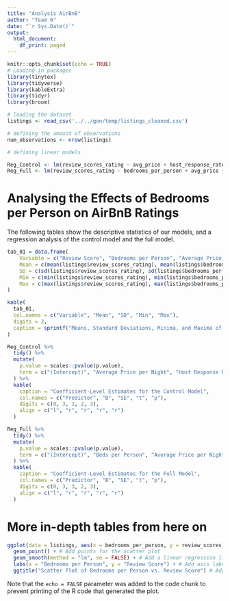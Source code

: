 ```yaml
---
title: "Analysis AirBnB"
author: "Team 6"
date: "`r Sys.Date()`"
output:
  html_document:
    df_print: paged
---
```


```r
knitr::opts_chunk$set(echo = TRUE)
# Loading in packages
library(tinytex)
library(tidyverse)
library(kableExtra)
library(tidyr)
library(broom)

# loading the dataset
listings <- read_csv('../../gen/temp/listings_cleaned.csv')

# defining the amount of observations
num_observations <- nrow(listings)

# defining linear models

Reg_Control <- lm(review_scores_rating ~ avg_price + host_response_rate + host_identity_verified + experience_of_hosts_in_years + in_city_center, listings)
Reg_Full <- lm(review_scores_rating ~ bedrooms_per_person + avg_price + host_response_rate + host_identity_verified + experience_of_hosts_in_years + in_city_center, listings)
```

# Analysing the Effects of Bedrooms per Person on AirBnB Ratings

The following tables show the descriptive statistics of our models, and a regression analysis of the control model and the full model. 

```r
tab_01 = data.frame(
    Variable = c("Review Score", "Bedrooms per Person", "Average Price per Night", "Host Response Rate", "Host Verified", "Host Experience (Years)", "Location: City Centre"),
    Mean = c(mean(listings$review_scores_rating), mean(listings$bedrooms_per_person), mean(listings$avg_price), mean(listings$host_response_rate), mean(listings$host_identity_verified), mean(listings$experience_of_hosts_in_years), mean(listings$in_city_center)), 
    SD = c(sd(listings$review_scores_rating), sd(listings$bedrooms_per_person), sd(listings$avg_price), sd(listings$host_response_rate), sd(listings$host_identity_verified), sd(listings$experience_of_hosts_in_years), sd(listings$in_city_center)),
    Min = c(min(listings$review_scores_rating), min(listings$bedrooms_per_person), min(listings$avg_price), min(listings$host_response_rate), min(listings$host_identity_verified), min(listings$experience_of_hosts_in_years), min(listings$in_city_center)),
    Max = c(max(listings$review_scores_rating), max(listings$bedrooms_per_person), max(listings$avg_price), max(listings$host_response_rate), max(listings$host_identity_verified), max(listings$experience_of_hosts_in_years), max(listings$in_city_center))
)
```

```r
kable(
  tab_01,
  col.names = c("Variable", "Mean", "SD", "Min", "Max"),
  digits = 3,
  caption = sprintf("Means, Standard Deviations, Minima, and Maxima of all variables used in the full regression analysis. n = %d ", num_observations)
)

Reg_Control %>%
  tidy() %>%
  mutate(
    p.value = scales::pvalue(p.value),
    term = c("(Intercept)", "Average Price per Night", "Host Response Rate", "Host Verified", "Host Experience (Years)", "Location: City Centre")
  ) %>%
  kable(
    caption = "Coefficient-Level Estimates for the Control Model",
    col.names = c("Predictor", "B", "SE", "t", "p"),
    digits = c(0, 3, 3, 2, 3),
    align = c("l", "r", "r", "r", "r")
  )

Reg_Full %>%
  tidy() %>%
  mutate(
    p.value = scales::pvalue(p.value),
    term = c("(Intercept)", "Beds per Person", "Average Price per Night", "Host Response Rate", "Host Verified", "Host Experience (Years)", "Location: City Centre")
  ) %>%
  kable(
    caption = "Coefficient-Level Estimates for the Full Model",
    col.names = c("Predictor", "B", "SE", "t", "p"),
    digits = c(0, 3, 3, 2, 3),
    align = c("l", "r", "r", "r", "r")
  )
```

\newpage

# More in-depth tables from here on

```r
ggplot(data = listings, aes(x = bedrooms_per_person, y = review_scores_rating)) +
  geom_point() + # Add points for the scatter plot
  geom_smooth(method = "lm", se = FALSE) + # Add a linear regression line (change method as needed)
  labs(x = "Bedrooms per Person", y = "Review Score") + # Add axis labels
  ggtitle("Scatter Plot of Bedrooms per Person vs. Review Score") # Add a title

```

Note that the `echo = FALSE` parameter was added to the code chunk to prevent printing of the R code that generated the plot.
